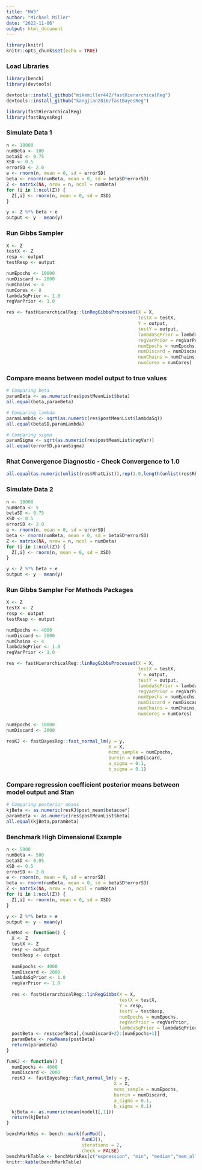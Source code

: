 ---
title: "HW3"
author: "Michael Miller"
date: "2022-11-06"
output: html_document
---

```{r setup, include=FALSE}
library(knitr)
knitr::opts_chunk$set(echo = TRUE)
```

### Load Libraries

```{r}
library(bench)
library(devtools)

devtools::install_github("mikemiller442/fastHierarchicalReg")
devtools::install_github("kangjian2016/fastBayesReg")

library(fastHierarchicalReg)
library(fastBayesReg)
```

### Simulate Data 1

```{r}
n <- 10000
numBeta <- 100
betaSD <- 0.75
XSD <- 0.5
errorSD <- 2.0
e <- rnorm(n, mean = 0, sd = errorSD)
beta <- rnorm(numBeta, mean = 0, sd = betaSD*errorSD)
Z <- matrix(NA, nrow = n, ncol = numBeta)
for (i in 1:ncol(Z)) {
  Z[,i] <- rnorm(n, mean = 0, sd = XSD)
}

y <- Z %*% beta + e
output <- y - mean(y)
```

### Run Gibbs Sampler

```{r}
X <- Z
testX <- Z
resp <- output
testResp <- output

numEpochs <- 10000
numDiscard <- 2000
numChains <- 4
numCores <- 8
lambdaSqPrior <- 1.0
regVarPrior <- 1.0

res <- fastHierarchicalReg::linRegGibbsProcessed(X = X,
                                                 testX = testX,
                                                 Y = output,
                                                 testY = output,
                                                 lambdaSqPrior = lambdaSqPrior,
                                                 regVarPrior = regVarPrior,
                                                 numEpochs = numEpochs,
                                                 numDiscard = numDiscard,
                                                 numChains = numChains,
                                                 numCores = numCores)
```

### Compare means between model output to true values

```{r}
# Comparing beta
paramBeta <- as.numeric(res$postMeanList$beta)
all.equal(beta,paramBeta)

# Comparing lambda
paramLambda <- sqrt(as.numeric(res$postMeanList$lambdaSq))
all.equal(betaSD,paramLambda)

# Comparing sigma
paramSigma <- sqrt(as.numeric(res$postMeanList$regVar))
all.equal(errorSD,paramSigma)
```

### Rhat Convergence Diagnostic - Check Convergence to 1.0

```{r}
all.equal(as.numeric(unlist(res$RhatList)),rep(1.0,length(unlist(res$RhatList))))
```

### Simulate Data 2

```{r}
n <- 10000
numBeta <- 5
betaSD <- 0.75
XSD <- 0.5
errorSD <- 2.0
e <- rnorm(n, mean = 0, sd = errorSD)
beta <- rnorm(numBeta, mean = 0, sd = betaSD*errorSD)
Z <- matrix(NA, nrow = n, ncol = numBeta)
for (i in 1:ncol(Z)) {
  Z[,i] <- rnorm(n, mean = 0, sd = XSD)
}

y <- Z %*% beta + e
output <- y - mean(y)
```

### Run Gibbs Sampler For Methods Packages

```{r}
X <- Z
testX <- Z
resp <- output
testResp <- output

numEpochs <- 4000
numDiscard <- 2000
numChains <- 4
lambdaSqPrior <- 1.0
regVarPrior <- 1.0

res <- fastHierarchicalReg::linRegGibbsProcessed(X = X,
                                                 testX = testX,
                                                 Y = output,
                                                 testY = output,
                                                 lambdaSqPrior = lambdaSqPrior,
                                                 regVarPrior = regVarPrior,
                                                 numEpochs = numEpochs,
                                                 numDiscard = numDiscard,
                                                 numChains = numChains,
                                                 numCores = numCores)

numEpochs <- 10000
numDiscard <- 2000

resKJ <- fastBayesReg::fast_normal_lm(y = y,
                                      X = X,
                                      mcmc_sample = numEpochs,
                                      burnin = numDiscard,
                                      a_sigma = 0.1,
                                      b_sigma = 0.1)
```

### Compare regression coefficient posterior means between model output and Stan

```{r}
# Comparing posterior means
kjBeta <- as.numeric(resKJ$post_mean$betacoef)
paramBeta <- as.numeric(res$postMeanList$beta)
all.equal(kjBeta,paramBeta)
```

### Benchmark High Dimensional Example

```{r}
n <- 5000
numBeta <- 500
betaSD <- 0.05
XSD <- 0.5
errorSD <- 2.0
e <- rnorm(n, mean = 0, sd = errorSD)
beta <- rnorm(numBeta, mean = 0, sd = betaSD*errorSD)
Z <- matrix(NA, nrow = n, ncol = numBeta)
for (i in 1:ncol(Z)) {
  Z[,i] <- rnorm(n, mean = 0, sd = XSD)
}

y <- Z %*% beta + e
output <- y - mean(y)

funMod <- function() {
  X <- Z
  testX <- Z
  resp <- output
  testResp <- output
  
  numEpochs <- 4000
  numDiscard <- 2000
  lambdaSqPrior <- 1.0
  regVarPrior <- 1.0
  
  res <- fastHierarchicalReg::linRegGibbs(X = X,
                                          testX = testX,
                                          Y = resp,
                                          testY = testResp,
                                          numEpochs = numEpochs,
                                          regVarPrior = regVarPrior,
                                          lambdaSqPrior = lambdaSqPrior)
  postBeta <- res$coefBeta[,(numDiscard+2):(numEpochs+1)]
  paramBeta <- rowMeans(postBeta)
  return(paramBeta)
}

funKJ <- function() {
  numEpochs <- 4000
  numDiscard <- 2000
  resKJ <- fastBayesReg::fast_normal_lm(y = y,
                                        X = X,
                                        mcmc_sample = numEpochs,
                                        burnin = numDiscard,
                                        a_sigma = 0.1,
                                        b_sigma = 0.1)
  kjBeta <- as.numeric(mean(model1[,1]))
  return(kjBeta)
}

benchMarkRes <- bench::mark(funMod(),
                            funKJ(),
                            iterations = 2,
                            check = FALSE)
benchMarkTable <- benchMarkRes[c("expression", "min", "median","mem_alloc","n_gc")]
knitr::kable(benchMarkTable)
```















